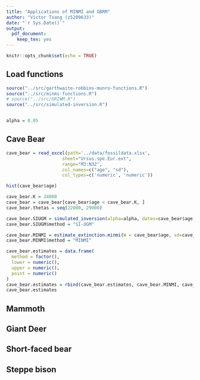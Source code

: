 ```yaml
---
title: "Applications of MINMI and GBRM"
author: "Victor Tsang (z5209633)"
date: "`r Sys.Date()`"
output:
  pdf_document:
    keep_tex: yes
---
```


```r
knitr::opts_chunk$set(echo = TRUE)
```

## Load functions

```r
source("../src/garthwaite-robbins-munro-functions.R")
source("../src/minmi-functions.R")
# source("../src/GRIWM.R")
source("../src/simulated-inversion.R")


alpha = 0.05
```


## Cave Bear

```r
cave_bear = read_excel(path='../data/fossildata.xlsx',
                     sheet="Ursus.spe.Eur.ext", 
                     range="M3:N32", 
                     col_names=c("age", "sd"), 
                     col_types=c('numeric', 'numeric'))

hist(cave_bear$age)
```

```r
cave_bear.K = 34000
cave_bear = cave_bear[cave_bear$age < cave_bear.K, ]
cave_bear.thetas = seq(22000, 29000)

cave_bear.SIUGM = simulated_inversion(alpha=alpha, dates=cave_bear$age, sd=cave_bear$sd, K=cave_bear.K, theta.test_vec = cave_bear.thetas)
cave_bear.SIUGM$method = "SI-UGM"

cave_bear.MINMI = estimate_extinction.minmi(W = cave_bear$age, sd=cave_bear$sd, level=alpha, K=cave_bear.K)
cave_bear.MINMI$method = "MINMI"

cave_bear.estimates = data.frame(
  method = factor(),
  lower = numeric(),
  upper = numeric(),
  point = numeric()
)
cave_bear.estimates = rbind(cave_bear.estimates, cave_bear.MINMI, cave_bear.SIUGM)
cave_bear.estimates
```


## Mammoth

## Giant Deer

## Short-faced bear

## Steppe bison
